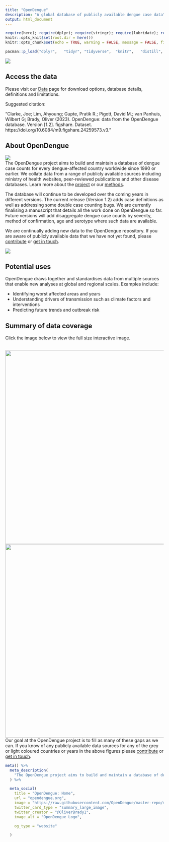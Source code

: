 ```yaml
---
title: "OpenDengue"
description: "A global database of publicly available dengue case data"
output: html_document
---
```

```r
require(here); require(dplyr); require(stringr); require(lubridate); require(distill)
knitr::opts_knit$set(root.dir = here())
knitr::opts_chunk$set(echo = TRUE, warning = FALSE, message = FALSE, fig.path="./figure/")

pacman::p_load("dplyr",   "tidyr", "tidyverse",  "knitr",   "distill",  "metathis")

```
![](./figure/OpenDengue_map_18Aug2023.png)

## Access the data

Please visit our [Data](https://opendengue.github.io/master-repo/data.html) page for download options, database details, definitions and limitations.

Suggested citation:

“Clarke, Joe; Lim, Ahyoung; Gupte, Pratik R.; Pigott, David M.; van Panhuis, Wilbert G; Brady, Oliver (2023). OpenDengue: data from the OpenDengue database. Version [1.2]. figshare. Dataset. https://doi.org/10.6084/m9.figshare.24259573.v3.”


## About OpenDengue

![](./figure/OpenDengue_logo.jpg)
<br>
The OpenDengue project aims to build and maintain a database of dengue case counts for every dengue-affected country worldwide since 1990 or earlier. We collate data from a range of publicly available sources including ministry of health websites, peer-reviewed publications and other disease databases. Learn more about the [project](https://opendengue.org/project.html) or our [methods](https://opendengue.org/overview.html).

The database will continue to be developed over the coming years in different versions. The current release (Version 1.2) adds case definitions as well as addressing some double case counting bugs. We are currently finalising a manuscript that details all the work done on OpenDengue so far. Future versions will add disaggregate dengue case counts by severity, method of confirmation, age and serotype where such data are available. 

We are continually adding new data to the OpenDengue repository. If you are aware of publicly available data that we have not yet found, please [contribute](https://opendengue.org/contribute.html) or [get in touch](mailto:contribute@opendengue.org).

![](./figure/Sum_icons.png)


## Potential uses
OpenDengue draws together and standardises data from multiple sources that enable new analyses at global and regional scales. Examples include:  

- Identifying worst affected areas and years
- Understanding drivers of transmission such as climate factors and interventions
- Predicting future trends and outbreak risk

## Summary of data coverage
Click the image below to view the full size interactive image.

<br>
<a href="./figure/heatmap_temporal_.html" target="_blank">
    <img height="614.4px" width="1036.8px" border="0" align="left"  src="./figure/heatmap_temporal.png"/></a>

<a href="./figure/heatmap_spatial_.html" target="_blank">
    <img height="614.4px" width="1036.8px" border="0" align="left"  src="./figure/heatmap_spatial.png"/></a>


Our goal at the OpenDengue project is to fill as many of these gaps as we can. If you know of any publicly available data sources for any of the grey or light coloured countries or years in the above figures please [contribute](https://opendengue.github.io/master-repo/contribute.html) or [get in touch](mailto:contribute@opendengue.org).


```r

meta() %>%
  meta_description(
    "The OpenDengue project aims to build and maintain a database of dengue case counts for every dengue-affected country worldwide since 1990 or earlier. We collate data from a range of publicly available sources including ministry of health websites, peer-reviewed publications and other disease databases."
  ) %>% 

  meta_social(
    title = "OpenDengue: Home",
    url = "opendengue.org",
    image = "https://raw.githubusercontent.com/OpenDengue/master-repo/main/docs/logo/thumbnail.png",
    twitter_card_type = "summary_large_image",
    twitter_creator = "@OliverBrady1",
    image_alt = "OpenDengue Logo",

    og_type = "website"

  )


```

